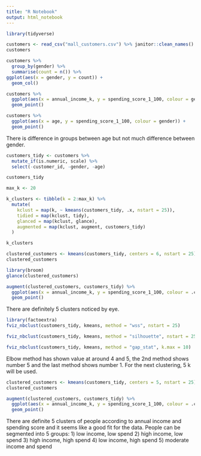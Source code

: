 ```yaml
---
title: "R Notebook"
output: html_notebook
---
```


```r
library(tidyverse)
```
```r
customers <- read_csv("mall_customers.csv") %>% janitor::clean_names()
customers
```
```r
customers %>%
  group_by(gender) %>%
  summarise(count = n()) %>%
ggplot(aes(x = gender, y = count)) +
  geom_col()
```

```r
customers %>% 
  ggplot(aes(x = annual_income_k, y = spending_score_1_100, colour = gender)) +
  geom_point()
```
```r
customers %>% 
  ggplot(aes(x = age, y = spending_score_1_100, colour = gender)) +
  geom_point()
```
There is difference in groups between age but not much difference between gender.
```r
customers_tidy <- customers %>% 
  mutate_if(is.numeric, scale) %>% 
  select(-customer_id, -gender, -age)

customers_tidy
```
```r
max_k <- 20 

k_clusters <- tibble(k = 2:max_k) %>%
  mutate(
    kclust = map(k, ~ kmeans(customers_tidy, .x, nstart = 25)), 
    tidied = map(kclust, tidy),
    glanced = map(kclust, glance),
    augmented = map(kclust, augment, customers_tidy)
  )

k_clusters
```

```r
clustered_customers <- kmeans(customers_tidy, centers = 6, nstart = 25)
clustered_customers
```
```r
library(broom)
glance(clustered_customers)
```
```r
augment(clustered_customers, customers_tidy) %>% 
  ggplot(aes(x = annual_income_k, y = spending_score_1_100, colour = .cluster)) +
  geom_point() 
```
There are definitely 5 clusters noticed by eye.
```r
library(factoextra)
fviz_nbclust(customers_tidy, kmeans, method = "wss", nstart = 25)
```
```r
fviz_nbclust(customers_tidy, kmeans, method = "silhouette", nstart = 25)

```
```r
fviz_nbclust(customers_tidy, kmeans, method = "gap_stat", k.max = 10)
```
Elbow method has shown value at around 4 and 5, the 2nd method shows number 5 and the last method shows number 1. For the next clustering, 5 k will be used. 
```r
clustered_customers <- kmeans(customers_tidy, centers = 5, nstart = 25)
clustered_customers
```
```r
augment(clustered_customers, customers_tidy) %>% 
  ggplot(aes(x = annual_income_k, y = spending_score_1_100, colour = .cluster)) +
  geom_point() 
```
There are definite 5 clusters of people according to annual income and spending score and it seems like a good fit for the data.
People can be segmented into 5 groups:
1) low income, low spend 
2) high income, low spend 
3) high income, high spend
4) low income, high spend
5) moderate income and spend


